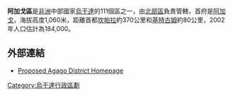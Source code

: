 {{Infobox settlement
|name= 阿加戈區
|settlement_type=
|native_name      =
|nickname           = 
|image_skyline      
|image_size          = 
|image_caption       =
|image_flag         = 
|image_seal         =
|image_map          = <!-- 檔案不存在 Agago District Uganda.png -->
|map_caption        = 
|coordinates_region   = UG
|subdivision_type1  = 國家
|subdivision_name1  = {{flag|Uganda}}
|subdivision_type2  = 地理區
|subdivision_name2  = [[北部區_(烏干達)|北部區]]
|subdivision_type3  = 首府
|subdivision_name3  = [[阿加戈|阿加戈]]
|subdivision_type4  = 
|subdivision_name4  = 
|leader_title       =
|leader_name        =
|established_title  =
|established_date   = 
|area_magnitude     = 
|area_total_km2         =  
|area_land_km2          = 
|area_water_km2         = 
|population_as_of   = 2002估計
|population_note    = 
|population_total   =184000
|population_metro   = 
|population_density_km2 = 
|timezone           =[[東非時間|東非時間]]
|utc_offset         = +3
|timezone_DST       = 
|utc_offset_DST     = 
|latd=02|latm=50|lats=|latNS=N
|longd=33|longm=20|longs=|longEW=E
|elevation_m          = 1060
|blank_name             =
|blank_info             =
|website            = [https://web.archive.org/web/20121201080426/http://agago.go.ug/]
|footnotes          = 
}}

'''阿加戈區'''是[[非洲|非洲]]中部國家[[烏干達|烏干達]]的111個區之一，由[[北部區_(烏干達)|北部區]]負責管轄，首府是[[阿加戈|阿加戈]]，海拔高度1,060米，距離首都[[坎帕拉|坎帕拉]]約370公里和[[基特古姆|基特古姆]]約80公里，2002年人口估計為184,000。

==外部連結==
*[https://web.archive.org/web/20121201080426/http://agago.go.ug/  Proposed Agago District Homepage]

{{coord|02|50|N|33|20|E|source:jawiki_region:UG_type:adm1st|display=title}}

{{Uganda-stub}}
{{烏干達行政區劃}}

[[Category:烏干達行政區劃|Category:烏干達行政區劃]]